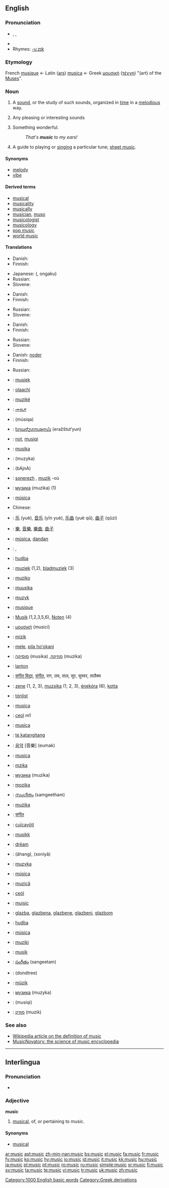 {{wikipedia}}
==English==

{{rank|likely|beneath|conversation|835|music|direction|o'|eight}}

===Pronunciation===
*{{AHD|myo͞o'zĭk}}, {{IPA|/ˈmjuːzɪk/}}, {{SAMPA|/"mju:zIk/}}
*{{audio|en-us-music.ogg|Audio (US)}}
*Rhymes: [[Rhymes:English:-uːzɪk|-uːzɪk]]

===Etymology===
French [[musique]] ← Latin ([[ars]]) [[musica]] ← Greek [[μουσική]] ([[τέχνη]]) "(art) of the [[Muse]]s".

===Noun===
{{en-noun|-}} {{i|mass noun}}

# A [[sound]], or the study of such sounds, organized in [[time]] in a [[melodious]] way.
# {{figurative}} Any pleasing or interesting sounds
# Something wonderful.
#: ''That's '''music''' to my ears!''
# A guide to playing or [[singing]] a particular tune; [[sheet music]].

====Synonyms====
*[[melody]]
*[[vibe]]

====Derived terms====
*[[musical]]
*[[musicality]]
*[[musically]]
*[[musician]], [[muso]]
*[[musicologist]]
*[[musicology]]
*[[pop music]]
*[[world music]]

====Translations====
{{trans-top|sound, organized in time in a melodious way}}
* Danish: {{t-|da|musik|c}}
* Finnish: {{t+|fi|musiikki}}
{{trans-mid}}
* Japanese: {{Jpan|[[音楽]]}} ({{Jpan|[[おんがく]]}}, ongaku)
* Russian: {{t-|ru|музыка|f|tr=múzyka|sc=Cyrl}}
* Slovene: {{t+|sl|glasba|f}}
{{trans-bottom}}

{{trans-top|any pleasing or interesting sounds}}
* Danish: {{t-|da|musik|c}}
* Finnish: {{t+|fi|musiikki}}
{{trans-mid}}
* Russian: {{t-|ru|музыка|f|tr=múzyka|sc=Cyrl}}
* Slovene: {{t+|sl|glasba|f}}
{{trans-bottom}}

{{trans-top|something wonderful}}
* Danish: {{t-|da|musik|c}}
* Finnish: {{t+|fi|musiikki}}
{{trans-mid}}
* Russian: {{t-|ru|музыка|f|tr=múzyka|sc=Cyrl}}
* Slovene: {{t+|sl|glasba|f}}
{{trans-bottom}}

{{trans-top|sheet music}}
*Danish: [[node]]r {{p}}
* Finnish: {{t-|fi|nuotti|p|alt=nuotit}}
{{trans-mid}}
* Russian: {{t-|ru|ноты|f|p|tr=nóty|sc=Cyrl}}
{{trans-bottom}}

{{checktrans-top}}
<!--CAUTION: numbering changed several times - do not rely on parenthetic (non-gloss) numbering-->
*{{ttbc|Afrikaans}}: [[musiek]]
*{{ttbc|Alabama}}: [[olaachi]]
*{{ttbc|Albanian}}: [[muzikë]] {{f}}
*{{ttbc|Amharic}}: [[ሙዚቃ]]
*{{ttbc|Arabic}}: {{ARchar|[[موسيقى]]}} (músiqa) {{f}}
*{{ttbc|Armenian}}: [[երաժշտություն]] (eražštut‘yun)
*{{ttbc|Azeri}}: [[not#Azeri|not]], [[musiqi]]
*{{ttbc|Basque}}: [[musika]]
*{{ttbc|Belarusian}}: (muzyka)
*{{ttbc|Bengali}}: (bAjnA)
*{{ttbc|Breton}}: [[sonerezh]] {{m}}, [[muzik]] {{m}} -où {{p}}
*{{ttbc|Bulgarian}}: [[музика]] (muzika) {{f}} (1)
*{{ttbc|Catalan}}: [[música]] {{f}}
*Chinese:
*{{ttbc|Simplified Chinese}}: [[乐]] (yuè), [[音乐]] (yīn yuè), [[乐曲]] (yuè qǔ), [[曲子]] (qǔzi)
*{{ttbc|Traditional Chinese}}: [[樂]], [[音樂]], [[樂曲]], [[曲子]]
*{{ttbc|Chamorro}}: [[música]], [[dandan]]
*{{ttbc|Croatian}}: {{t-|hr|glazba|f}}, {{t+|hr|muzika|f}}
*{{ttbc|Czech}}: [[hudba]] {{f}}
*{{ttbc|Dutch}}: [[muziek]] {{f}} (1,2), [[bladmuziek]] {{f}} (3)
*{{ttbc|Esperanto}}: [[muziko]]
*{{ttbc|Estonian}}: [[muusika]]
*{{ttbc|Frisian}}: [[muzyk]]
*{{ttbc|French}}: [[musique]] {{f}}
*{{ttbc|German}}: [[Musik]] {{f}} (1,2,3,5,6), [[Noten]] {{f|p}} (4)
*{{ttbc|Greek}}: [[μουσική]] (musicí) {{f}}
*{{ttbc|Haitian Creole}}: [[mizik]]
*{{ttbc|Hawaiian}}: [[mele]], [[pila hoʻokani]]
*{{ttbc|Hebrew}}: [[מוסיקה]] (musika) {{f}} ,[[מוזיקה]] (muzika) {{f}}
*{{ttbc|Hiligaynon}}: [[lanton]]
*{{ttbc|Hindi}}: [[संगीत विद्या]], [[संगीत]], राग, लय, ताल, सुर, सुस्वर, तालैक्य
{{trans-mid}}
*{{ttbc|Hungarian}}: [[zene]] (1, 2, 3), [[muzsika]] (1, 2, 3), [[énekóra]] (6), [[kotta]]
*{{ttbc|Icelandic}}: [[tónlist]]
*{{ttbc|Interlingua}}: [[musica]]
*{{ttbc|Irish}}: [[ceol]] m1
*{{ttbc|Italian}}: [[musica]] {{f}}
*{{ttbc|Kiribati}}: [[te katangitang]]
*{{ttbc|Korean}}: [[음악]] [音樂] (eumak)
*{{ttbc|Latin}}: [[musica]] {{f}}
*{{ttbc|Latvian}}: [[mzika]] {{f}}
*{{ttbc|Macedonian}}: [[музика]] (muzika)
*{{ttbc|Malagasy}}: [[mozika]]
*{{ttbc|Malayalam}}: [[സംഗീതം]] (samgeetham)
*{{ttbc|Maltese}}: [[mużika]]
*{{ttbc|Marathi}}: [[संगीत]]
*{{ttbc|Nahuatl}}: [[cuīcayōtl]]
*{{ttbc|Norwegian}}: [[musikk]] {{m}}
*{{ttbc|Old English}}: [[dream#Old English|drēam]]
*{{ttbc|Persian}}: {{FAchar|[[آهنگ]]}} (âhang), {{FAchar|[[خنیا]]}} (xoniyâ)
*{{ttbc|Polish}}: [[muzyka]] {{f}}
*{{ttbc|Portuguese}}: [[música]] {{f}}
*{{ttbc|Romanian}}: [[muzică]] {{f}}
*{{ttbc|Scottish Gaelic}}: [[ceòl]]
*{{ttbc|Scots}}: [[muisic]]
*{{ttbc|Serbian}}: [[glazba]], [[glazbena]], [[glazbene]], [[glazbeni]], [[glazbom]]
*{{ttbc|Slovak}}: [[hudba]] {{f}}
*{{ttbc|Spanish}}: [[música]] {{f}}
*{{ttbc|Swahili}}: [[muziki]]
*{{ttbc|Swedish}}: [[musik]]
*{{ttbc|Telugu}}: [[సంగీతం]] (sangeetam)
*{{ttbc|Thai}}: {{THchar|[[ดนตรี]]}} (dondtree)
*{{ttbc|Turkish}}: [[müzik]]
*{{ttbc|Ukrainian}}: [[музика]] (muzyka) {{f}}
*{{ttbc|Urdu}}: {{URchar|[[موسیقی]]}} (musiqi)
*{{ttbc|Yiddish}}: [[מוזיק]] (muzik)
{{trans-bottom}}

===See also===
* [[w:definition of music|Wikipedia article on the definition of music]]
*[http://www.musicnovatory.com MusicNovatory: the science of music encyclopedia]

[[Category:1000 English basic words]]

----

==Interlingua==

===Pronunciation===
* {{IPA|[ˈmuzik]}}

===Adjective===
'''music'''

# [[musical]], of, or pertaining to music.

====Synonyms====
* [[musical#Interlingua|musical]]

[[Category:Greek derivations]]

[[ar:music]]
[[ast:music]]
[[zh-min-nan:music]]
[[bs:music]]
[[el:music]]
[[fa:music]]
[[fr:music]]
[[fy:music]]
[[ko:music]]
[[hy:music]]
[[io:music]]
[[id:music]]
[[it:music]]
[[kk:music]]
[[hu:music]]
[[ja:music]]
[[pl:music]]
[[pt:music]]
[[ro:music]]
[[ru:music]]
[[simple:music]]
[[sr:music]]
[[fi:music]]
[[sv:music]]
[[ta:music]]
[[te:music]]
[[vi:music]]
[[tr:music]]
[[uk:music]]
[[zh:music]]